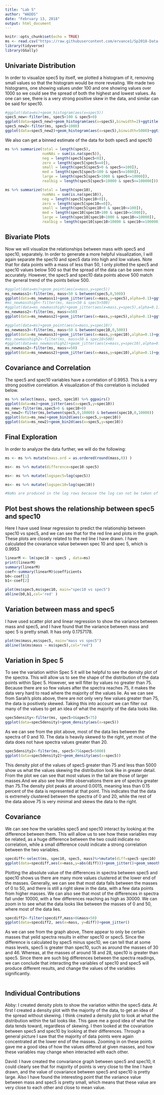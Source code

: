---
title: "Lab 5"
author: "WADDS"
date: "February 13, 2018"
output: html_document
---

```{r setup, include=FALSE}
knitr::opts_chunk$set(echo = TRUE)
ms <- read.csv("https://raw.githubusercontent.com/ervance1/Sp2018-Data-Science-repo/master/ms.csv") 
library(tidyverse)
library(GGally)
```

## Univariate Distribution

In order to visualize spec5 by itself, we plotted a histogram of it, removing small values so that the histogram would be more revealing. We made two histograms, one showing values under 100 and one showing values over 1000 so we could see the spread of both the highest and lowest values. As one can see, there is a very strong positive skew in the data, and similar can be said for spec10. 
```{r univariate}
#ggplot(data=ms)+geom_histogram(aes(x=spec5))
spec5_new<-filter(ms, spec5<100 & spec5>0)
ggplot(data=spec5_new)+geom_histogram(aes(x=spec5),binwidth=2)+ggtitle("Histogram of spec5, Below 100")
spec5_new2<-filter(ms, spec5>1000)
ggplot(data=spec5_new2)+geom_histogram(aes(x=spec5),binwidth=5000)+ggtitle("Histogram of spec5, Over 1000")
```

We also can get a binned estimate of the data for both spec5 and spec10

```{r spread using bins, echo=FALSE}
ms %>% summarize(total = length(spec5),
                 numNAs = sum(is.na(spec5)),
                 neg = length(spec5[spec5<0]), 
                 zero = length(spec5[spec5==0]),
                 small = length(spec5[spec5>0 & spec5<=100]),
                 med = length(spec5[spec5>100 & spec5<=1000]),
                 large = length(spec5[spec5>1000 & spec5<=10000]),
                 realbig = length(spec5[spec5>10000 & spec5<=100000]))

ms %>% summarize(total = length(spec10),
                 numNAs = sum(is.na(spec10)),
                 neg = length(spec5[spec10<0]), 
                 zero = length(spec5[spec10==0]),
                 small = length(spec5[spec10>0 & spec10<=100]),
                 med = length(spec10[spec10>100 & spec10<=1000]),
                 large = length(spec10[spec10>1000 & spec10<=10000]),
                 realbig = length(spec10[spec10>10000 & spec10<=100000]))
```

## Bivariate Plots

Now we will visualize the relationships between mass with spec5 and spec10, separately. In order to generate a more helpful visualization, I will again separate the spec10 and spec5 data into high and low values. Note that for data points with a mass of less than 50, I only plotted the spec5 and spec10 values below 500 so that the spread of the data can be seen more accurately. However, the spec5 and spec10 data points above 500 match the general trend of the points below 500. 

``` {r bivariate1, echo=FALSE}

#ggplot(data=ms)+geom_point(aes(x=mass,y=spec5))
ms_newmass1<-filter(ms, mass<50 & between(spec5,0,500))
ggplot(data=ms_newmass1)+geom_jitter(aes(x=mass,y=spec5),alpha=0.1)+ggtitle("Spec5 vs. Mass, Mass<50 and Spec5<500")
#ms_newmasshigh<-filter(ms, mass<50 & spec5>500)
#ggplot(data=ms_newmasshigh)+geom_jitter(aes(x=mass,y=spec5),alpha=0.1)+ggtitle("Spec5 vs. Mass, Mass<50 and Spec5>500")
ms_newmass2<-filter(ms, mass>=50)
ggplot(data=ms_newmass2)+geom_jitter(aes(x=mass,y=spec5),alpha=0.1)+ggtitle("Spec5 vs. Mass, Mass>50")

#ggplot(data=ms)+geom_point(aes(x=mass,y=spec10))
ms_newmass3<-filter(ms, mass<50 & between(spec10,0,500))
ggplot(data=ms_newmass3)+geom_jitter(aes(x=mass,y=spec10),alpha=0.1)+ggtitle("Spec10 vs. Mass, Mass<50 and Spec5<500")
#ms_newmasshigh2<-filter(ms, mass<50 & spec10>500)
#ggplot(data=ms_newmasshigh2)+geom_jitter(aes(x=mass,y=spec10),alpha=0.1)+ggtitle("Spec10 vs. Mass, Mass<50 and Spec5>500")
ms_newmass2<-filter(ms, mass>=50)
ggplot(data=ms_newmass2)+geom_jitter(aes(x=mass,y=spec10),alpha=0.1)+ggtitle("Spec10 vs. Mass, Mass>50")
```

## Covariance and Correlation

The spec5 and spec10 variables have a correlation of 0.9953. This is a very strong positive correlation. A visualization of this correlation is included below.

``` {r correlation,echo=FALSE}
ms %>% select(mass, spec5, spec10) %>% ggpairs()
ggplot(data=ms)+geom_jitter(aes(x=spec5,y=spec10))
ms_new<-filter(ms,spec5>0 & spec10>0)
ms_new2<-filter(ms,between(spec5,0,10000) & between(spec10,0,10000))
ggplot(data=ms_new)+geom_bin2d(aes(x=spec5,y=spec10))
ggplot(data=ms_new2)+geom_bin2d(aes(x=spec5,y=spec10))

```



## Final Exploration

In order to analyze the data further, we will do the following:
\begin{itemize}
\item Round the mass variable to the nearest integer and investigate relationships when it's treated as a categorical variable
\item Investigate the difference in spec10 and spec5
\item Investigate the log of both the spec5 and spec10 variables.
\end{itemize}

``` {r finalidk,include=FALSE}
ms <- ms %>% mutate(mass.ord = as.ordered(round(mass,0)) )

ms<- ms %>% mutate(difference=spec10-spec5)

ms<- ms %>% mutate(logspec5=log(spec5))

ms<- ms %>% mutate(logspec10=log(spec10))

#NaNs are produced in the log rows because the log can not be taken of the negative spec5 and spec10 values
```
## Plot best shows the relationship between spec5 and spec10

Here I have used linear regression to predict the relationship between spec10 vs spec5, and we can see that for the red line and plots in the graph. These plots are closely related to the red line I have drawn. I have calculated the covariance value betwwen spec 10 and spec 5, which is 0.9953

```{r pressure, echo=FALSE}
linearM <- lm(spec10 ~ spec5 , data=ms)
print(linearM)
summary(linearM)
coef<-summary(linearM)$coefficients
b0<-coef[1]
b1<-coef[2]

plot(ms$spec5,ms$spec10, main="spec10 vs spec5")
abline(b0,b1,col='red' )
```

## Variation between mass and spec5

I have used scatter plot and linear regression to show the variance between mass and spec5, and I have found that the variance between mass and spec 5 is pretty small. It has only 0.1757178. 

```{r pressure, echo=FALSE}
plot(ms$mass,ms$spec5, main="mass vs spec5")
abline(lm(ms$mass ~ ms$spec5),col="red")
```

## Variation in Spec 5
To see the variation within Spec 5 it will be helpful to see the density plot of the spectra. This will allow us to see the shape of the distribution of the data points within Spec 5. However, we will filter by values no greater than 75. Because there are so few values after the spectra reaches 75, it makes the data very hard to read where the majority of the values lie. As we can see from Sarah's plots above, there are not only very few values greater than 75, the data is positively skewed. Taking this into account we can filter out many of the values to get an idea of what the majority of the data looks like.

```{r Abby, echo=FALSE}
spec5density<-filter(ms, spec5>0&spec5<75)
ggplot(data=spec5density)+geom_density(aes(x=spec5))
```
As we can see from the plot above, most of the data lies between the spectra of 0 and 10. The data is heavily skewed to the right, yet most of the data does not have spectra values greater than 20. 

```{r Abby, echo=FALSE}
spec5density2<-filter(ms, spec5>75&spec5<5000)
ggplot(data=spec5density2)+geom_density(aes(x=spec5))
```
This density plot of the values of spec5 greater than 75 and less than 5000 show us what the values skewing the distribution look like in greater detail. From the plot we can see that most values in the tail are those of larger masses.And we also see how little observations there are of spectra greater than 75.The density plot peaks at around 0.0015, meaning less than 0.15 percent of the data is represented at that point. This indicates that the data is extremely clustered between the spectra of 0 and 20, while the rest of the data above 75 is very minimal and skews the data to the right.

## Covariance
We can see how the variables spec5 and spec10 interact by looking at the difference between them. This will allow us to see how these variables may be related, as a huge difference between the two could indicate no correlation, while a small difference could indicate a strong correlation between the two variables.

```{r Abby, echo=FALSE}
specdiff<-select(ms, spec10, spec5, mass)%>%mutate(diff=spec5-spec10)
ggplot(data=specdiff,aes(x=mass,y=abs(diff)))+geom_jitter()+geom_smooth(method="lm", re=FALSE)
```
Plotting the absolute value of the differences in spectra between spec5 and spec10 shows us there are many more values clustered at the lower end of the masses. Generally, we can see that most data falls between the masses of 0 to 50, and there is still a right skew in the data, with a few data points from higher masses. We can also see that most of the differences in spectra fall under 10000, with a few differences reaching as high as 30000. We can zoom in to see what the data looks like between the masses of 0 and 50, where most of the data lies. 

```{r Abby, echo=FALSE}
specdiff2<-filter(specdiff,mass>0&mass<50)
ggplot(data=specdiff2, aes(x=mass, y=diff))+geom_jitter()
```
As we can see from the graph above, There appear to only be certain masses that yeild spectra results in either spec10 or spec5. Since the difference is calculated by spec5 minus spec10, we can tell that at some mass levels, spec5 is greater than spec10, such as around the masses of 30 and 46. Whereas, at the masses of around 18 and 28, spec10 is greater than spec5. Since there are such big differences between the spectra readings, we can conclude that interacting the variables of spec10 and spec5 will produce different results, and change the values of the variables significantly.
```{r final,echo=FALSE}
```

## Individual Contributions

Abby: I created density plots to show the variation within the spec5 data. At first I created a density plot with the majority of the data, to get an idea of the spread without skewing. I think created a density plot to look at what the distribution within the tail looks like. This gave me a good idea of what the data tends toward, regardless of skewing. I then looked at the covariation between spec5 and spec10 by looking at their differences. Through a general picture I saw that the majority of data points were again concentrated at the lower end of the masses. Zooming in on these points gave me a good idea of how the values differed at given masses, and how these variables may change when interacted with each other. 

David: I have created the convariance graph between spec5 and spec10, it could clearly see that for majority of points is very close to the line I have drawn, and the value of covariance between spec5 and spec10 is pretty large. Also I have found the interesting point that the variance value between mass and spec5 is pretty small, which means that these value are very close to each other and close to mean value. 
